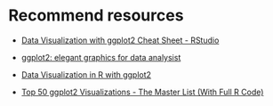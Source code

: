 # Recommend resources {-}
 -   [Data Visualization with ggplot2 Cheat Sheet - RStudio](https://rstudio.com/wp-content/uploads/2015/03/ggplot2-cheatsheet.pdf)

 -   [ggplot2: elegant graphics for data analysist](https://ggplot2-book.org/index.html)

 -   [Data Visualization in R with ggplot2](https://altaf-ali.github.io/ggplot_tutorial/index.html)

 -   [Top 50 ggplot2 Visualizations - The Master List (With Full R Code)](http://r-statistics.co/Top50-Ggplot2-Visualizations-MasterList-R-Code.html)
